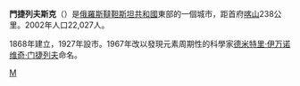 {{coord|55|54|N|52|19|E|display=title}}
'''門捷列夫斯克'''（{{lang-ru|Менделе́евск}}）是[[俄羅斯|俄羅斯]][[韃靼斯坦共和國|韃靼斯坦共和國]]東部的一個城市，距首府[[喀山|喀山]]238公里。2002年人口22,027人。

1868年建立，1927年設市。1967年改以發現元素周期性的科學家[[德米特里·伊万诺维奇·门捷列夫|德米特里·伊万诺维奇·门捷列夫]]命名。

{{韃靼斯坦共和國行政區劃}}

[[Category:韃靼斯坦共和國城市|М]]